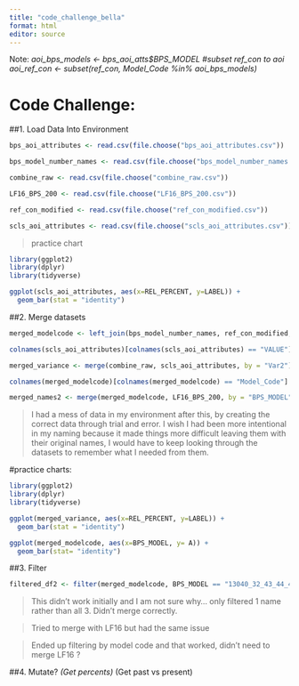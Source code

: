 ```yaml
---
title: "code_challenge_bella"
format: html
editor: source
---
```

Note:
*aoi_bps_models <- bps_aoi_atts$BPS_MODEL #subset ref_con to aoi aoi_ref_con <- subset(ref_con, Model_Code %in% aoi_bps_models)*

# Code Challenge:

##1. Load Data Into Environment

```r
bps_aoi_attributes <- read.csv(file.choose("bps_aoi_attributes.csv"))

bps_model_number_names <- read.csv(file.choose("bps_model_number_names.csv"))

combine_raw <- read.csv(file.choose("combine_raw.csv"))

LF16_BPS_200 <- read.csv(file.choose("LF16_BPS_200.csv"))

ref_con_modified <- read.csv(file.choose("ref_con_modified.csv"))

scls_aoi_attributes <- read.csv(file.choose("scls_aoi_attributes.csv"))

```

>practice chart

```r
library(ggplot2)
library(dplyr)
library(tidyverse)

ggplot(scls_aoi_attributes, aes(x=REL_PERCENT, y=LABEL)) + 
  geom_bar(stat = "identity")
```

##2. Merge datasets
```r
merged_modelcode <- left_join(bps_model_number_names, ref_con_modified, by = "Model_Code")

colnames(scls_aoi_attributes)[colnames(scls_aoi_attributes) == "VALUE"] <- "Var2"

merged_variance <- merge(combine_raw, scls_aoi_attributes, by = "Var2")

colnames(merged_modelcode)[colnames(merged_modelcode) == "Model_Code"] <- "BPS_MODEL"

merged_names2 <- merge(merged_modelcode, LF16_BPS_200, by = "BPS_MODEL")
```

> I had a mess of data in my environment after this, by creating the correct data through trial and error. I wish I had been more intentional in my naming because it made things more difficult leaving them with their original names, I would have to keep looking through the datasets to remember what I needed from them. 

#practice charts:
```r
library(ggplot2)
library(dplyr)
library(tidyverse)

ggplot(merged_variance, aes(x=REL_PERCENT, y=LABEL)) + 
  geom_bar(stat = "identity")

ggplot(merged_modelcode, aes(x=BPS_MODEL, y= A)) +
  geom_bar(stat= "identity")

```

##3. Filter
```r
filtered_df2 <- filter(merged_modelcode, BPS_MODEL == "13040_32_43_44_49" | BPS_MODEL == "15070_44" | BPS_MODEL == "13670_32_44")

```

> This didn't work initially and I am not sure why... only filtered 1 name rather than all 3. Didn't merge correctly.

>Tried to merge with LF16 but had the same issue

> Ended up filtering by model code and that worked, didn't need to merge LF16 ?

##4. Mutate? 
*(Get percents)
*(Get past vs present)
